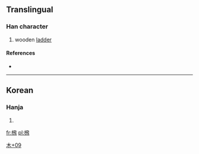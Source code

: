 ==Translingual==

===Han character===
{{Han char|rn=75|rad=木|as=09|sn=13|four=|canj=木弓人人 (DNOO)}}

# wooden [[ladder]]

====References====
* {{Han ref|kx=0542.191|dj=0930.210|hdz=21258.011|uh=698C|ud=27020}}

----

==Korean==

===Hanja===
{{ko-hanja|hangeul=[[비]]|eumhun=|rv=bi|mr=pi|y=pi}}

# {{defn|Korean|sort=木09}}

[[Category:Korean-only CJKV Characters|木+09]]

[[fr:榌]]
[[pl:榌]]